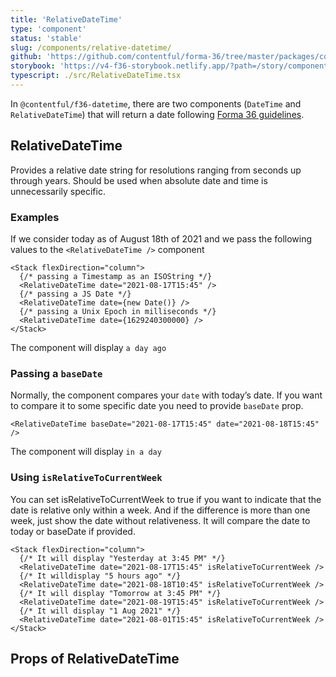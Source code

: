 ```yaml
---
title: 'RelativeDateTime'
type: 'component'
status: 'stable'
slug: /components/relative-datetime/
github: 'https://github.com/contentful/forma-36/tree/master/packages/components/datetime'
storybook: 'https://v4-f36-storybook.netlify.app/?path=/story/components-datetime-relativedatetime--basic'
typescript: ./src/RelativeDateTime.tsx
---
```



In `@contentful/f36-datetime`, there are two components (`DateTime` and `RelativeDateTime`) that will return a date following [Forma 36 guidelines](https://f36.contentful.com/guidelines/date-and-time/).

## RelativeDateTime

Provides a relative date string for resolutions ranging from seconds up through years. Should be used when absolute date and time is unnecessarily specific.

### Examples

If we consider today as of August 18th of 2021 and we pass the following values to the `<RelativeDateTime />` component

```tsx
<Stack flexDirection="column">
  {/* passing a Timestamp as an ISOString */}
  <RelativeDateTime date="2021-08-17T15:45" />
  {/* passing a JS Date */}
  <RelativeDateTime date={new Date()} />
  {/* passing a Unix Epoch in milliseconds */}
  <RelativeDateTime date={1629240300000} />
</Stack>
```

The component will display `a day ago`

### Passing a `baseDate`

Normally, the component compares your `date` with today’s date. If you want to compare it to some specific date
you need to provide `baseDate` prop.

```tsx
<RelativeDateTime baseDate="2021-08-17T15:45" date="2021-08-18T15:45" />
```

The component will display `in a day`

### Using `isRelativeToCurrentWeek`

You can set isRelativeToCurrentWeek to true if you want to indicate that the date is relative only within a week.
And if the difference is more than one week, just show the date without relativeness.
It will compare the date to today or baseDate if provided.

```tsx
<Stack flexDirection="column">
  {/* It will display "Yesterday at 3:45 PM" */}
  <RelativeDateTime date="2021-08-17T15:45" isRelativeToCurrentWeek />
  {/* It willdisplay "5 hours ago" */}
  <RelativeDateTime date="2021-08-18T10:45" isRelativeToCurrentWeek />
  {/* It will display "Tomorrow at 3:45 PM" */}
  <RelativeDateTime date="2021-08-19T15:45" isRelativeToCurrentWeek />
  {/* It will display "1 Aug 2021" */}
  <RelativeDateTime date="2021-08-01T15:45" isRelativeToCurrentWeek />
</Stack>
```

## Props of RelativeDateTime

<Props of="RelativeDateTime" />
